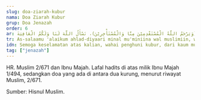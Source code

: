 ```yaml
---
slug: doa-ziarah-kubur
nama: Doa Ziarah Kubur
grup: Doa Jenazah
order: 6
ar: اَلسَّلَامُ عَلَيْكُمْ أَهْلَ الدِّيَارِ مِنَ الْمُؤْمِنِيْنَ وَالْمُسْلِمِيْنَ، وَإِنَّا إِنْ شَاءَ اللَّهُ بِكُمْ لَاحِقُوْنَ، (وَيَرْحَمُ اللَّهُ الْمُسْتَقْدِمِيْنَ مِنَّا وَالْمُسْتَأْخِرِيْنَ)، نَسْأَلُ اللَّهَ لَنَا وَلَكُمُ الْعَافِيَةَ
tr: As-salaamu 'alaikum ahlad-diyaari minal mu'miniina wal muslimiin, wa innaa in syaa-allaahu bikum laa hiquun. (Wa yarhamullaahul mustaqdimiina minnaa wal musta'khiriin). Nas-alullaaha lanaa wa lakumul 'aafiyah.
idn: Semoga keselamatan atas kalian, wahai penghuni kubur, dari kaum mukminin dan muslimin. Sesungguhnya kami insya Allah akan menyusul kalian. (Semoga Allah merahmati orang-orang yang mendahului kita dan yang datang belakangan). Kami memohon kepada Allah untuk kami dan kalian keselamatan (dari apa yang tidak diinginkan).
tag: ["jenazah"]
---
```


HR. Muslim 2/671 dan Ibnu Majah. Lafal hadits di atas milik Ibnu Majah 1/494, sedangkan doa yang ada di antara dua kurung, menurut riwayat Muslim, 2/671.

Sumber: Hisnul Muslim.
